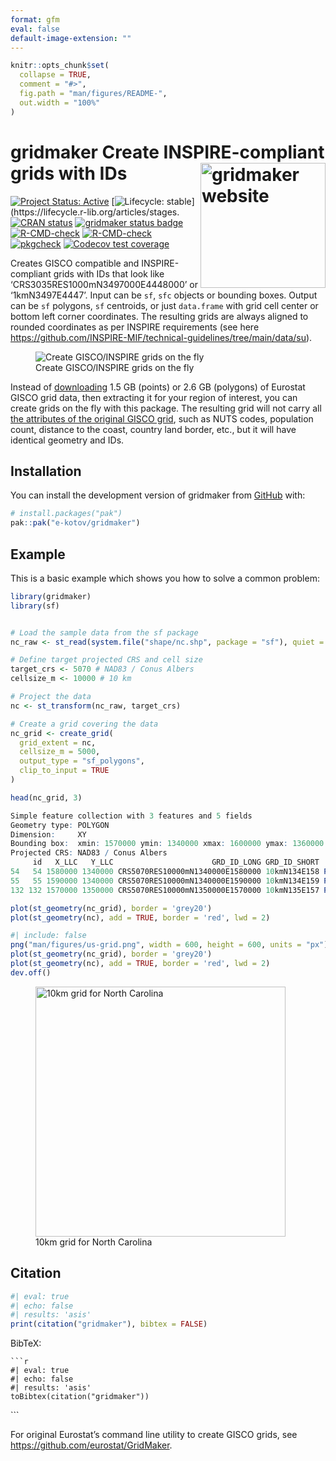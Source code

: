 ```yaml
---
format: gfm
eval: false
default-image-extension: ""
---
```


<!-- README.md is generated from README.Rmd. Please edit that file -->

```r
knitr::opts_chunk$set(
  collapse = TRUE,
  comment = "#>",
  fig.path = "man/figures/README-",
  out.width = "100%"
)
```

# gridmaker Create INSPIRE-compliant grids with IDs <a href="https://www.ekotov.pro/gridmaker/"><img src="man/figures/logo.png" align="right" width="200" alt="gridmaker website" /></a>

<!-- badges: start -->
[![Project Status: Active](https://www.repostatus.org/badges/latest/active.svg)](https://www.repostatus.org/#active)
[![Lifecycle: stable](https://img.shields.io/badge/lifecycle-stable-brightgreen.svg)](https://lifecycle.r-lib.org/articles/stages.
[![CRAN status](https://www.r-pkg.org/badges/version/gridmaker)](https://CRAN.R-project.org/package=gridmaker)
[![gridmaker status badge](https://e-kotov.r-universe.dev/gridmaker/badges/version)](https://e-kotov.r-universe.dev/gridmaker)
[![R-CMD-check](https://github.com/e-kotov/gridmaker/actions/workflows/R-CMD-check.yaml/badge.svg)](https://github.com/e-kotov/gridmaker/actions/workflows/R-CMD-check.yaml)
[![R-CMD-check](https://github.com/e-kotov/gridmaker/actions/workflows/R-CMD-check.yaml/badge.svg)](https://github.com/e-kotov/gridmaker/actions/workflows/R-CMD-check.yaml)
[![pkgcheck](https://github.com/e-kotov/gridmaker/workflows/pkgcheck/badge.svg)](https://github.com/e-kotov/gridmaker/actions?query=workflow%3Apkgcheck)
[![Codecov test coverage](https://codecov.io/gh/e-kotov/gridmaker/graph/badge.svg)](https://app.codecov.io/gh/e-kotov/gridmaker)
<!-- badges: end -->

Creates GISCO compatible and INSPIRE-compliant grids with IDs that look like 'CRS3035RES1000mN3497000E4448000' or '1kmN3497E4447'. Input can be `sf`, `sfc` objects or bounding boxes. Output can be `sf` polygons, `sf` centroids, or just `data.frame` with grid cell center or bottom left corner coordinates. The resulting grids are always aligned to rounded coordinates as per INSPIRE requirements (see here [https://github.com/INSPIRE-MIF/technical-guidelines/tree/main/data/su](https://github.com/INSPIRE-MIF/technical-guidelines/tree/main/data/su)).

![Create GISCO/INSPIRE grids on the fly](man/figures/malta.png)

::: callout-tip
Instead of [downloading](https://ec.europa.eu/eurostat/web/gisco/geodata/grids) 1.5 GB (points) or 2.6 GB (polygons) of Eurostat GISCO grid data, then extracting it for your region of interest, you can create grids on the fly with this package. The resulting grid will not carry all [the attributes of the original GISCO grid](https://gisco-services.ec.europa.eu/grid/GISCO_grid_metadata.pdf), such as NUTS codes, population count, distance to the coast, country land border, etc., but it will have identical geometry and IDs.
:::


## Installation

You can install the development version of gridmaker from [GitHub](https://github.com/e-kotov/gridmaker) with:

``` r
# install.packages("pak")
pak::pak("e-kotov/gridmaker")
```

## Example

This is a basic example which shows you how to solve a common problem:

```r
library(gridmaker)
library(sf)


# Load the sample data from the sf package
nc_raw <- st_read(system.file("shape/nc.shp", package = "sf"), quiet = TRUE)

# Define target projected CRS and cell size
target_crs <- 5070 # NAD83 / Conus Albers
cellsize_m <- 10000 # 10 km

# Project the data
nc <- st_transform(nc_raw, target_crs)

# Create a grid covering the data
nc_grid <- create_grid(
  grid_extent = nc,
  cellsize_m = 5000,
  output_type = "sf_polygons",
  clip_to_input = TRUE
)

head(nc_grid, 3)
```

```r
Simple feature collection with 3 features and 5 fields
Geometry type: POLYGON
Dimension:     XY
Bounding box:  xmin: 1570000 ymin: 1340000 xmax: 1600000 ymax: 1360000
Projected CRS: NAD83 / Conus Albers
     id   X_LLC   Y_LLC                      GRD_ID_LONG GRD_ID_SHORT                       geometry
54   54 1580000 1340000 CRS5070RES10000mN1340000E1580000 10kmN134E158 POLYGON ((1580000 1340000, ...
55   55 1590000 1340000 CRS5070RES10000mN1340000E1590000 10kmN134E159 POLYGON ((1590000 1340000, ...
132 132 1570000 1350000 CRS5070RES10000mN1350000E1570000 10kmN135E157 POLYGON ((1570000 1350000, ...
```

```r
plot(st_geometry(nc_grid), border = 'grey20')
plot(st_geometry(nc), add = TRUE, border = 'red', lwd = 2)
```


```r
#| include: false
png("man/figures/us-grid.png", width = 600, height = 600, units = "px")
plot(st_geometry(nc_grid), border = 'grey20')
plot(st_geometry(nc), add = TRUE, border = 'red', lwd = 2)
dev.off()
```

![10km grid for North Carolina](man/figures/us-grid.png){width=400px alt="10km grid for North Carolina"}

## Citation

```r
#| eval: true
#| echo: false
#| results: 'asis'
print(citation("gridmaker"), bibtex = FALSE)
```

BibTeX:
```
```r
#| eval: true
#| echo: false
#| results: 'asis'
toBibtex(citation("gridmaker"))
```
```

::: callout-note
For original Eurostat's command line utility to create GISCO grids, see [https://github.com/eurostat/GridMaker](https://github.com/eurostat/GridMaker).
:::
